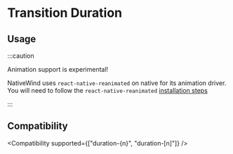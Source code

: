 
# Transition Duration

## Usage

<Usage />

:::caution

Animation support is experimental!

NativeWind uses `react-native-reanimated` on native for its animation driver. You will need to follow the `react-native-reanimated` [installation steps](https://docs.swmansion.com/react-native-reanimated/docs/fundamentals/getting-started/#installation)

:::

## Compatibility

<Compatibility supported={["duration-{n}", "duration-[n]"]} />
